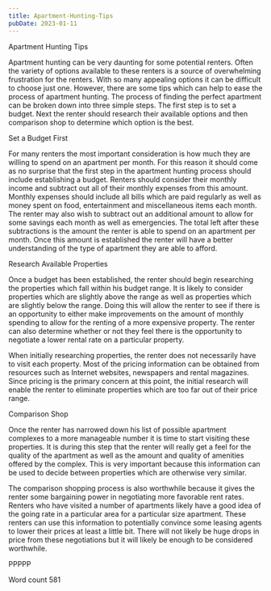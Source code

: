 ```yaml
---
title: Apartment-Hunting-Tips
pubDate: 2023-01-11
---
```


Apartment Hunting Tips

Apartment hunting can be very daunting for some potential renters. Often the variety of options available to these renters is a source of overwhelming frustration for the renters. With so many appealing options it can be difficult to choose just one. However, there are some tips which can help to ease the process of apartment hunting. The process of finding the perfect apartment can be broken down into three simple steps. The first step is to set a budget. Next the renter should research their available options and then comparison shop to determine which option is the best. 

Set a Budget First

For many renters the most important consideration is how much they are willing to spend on an apartment per month. For this reason it should come as no surprise that the first step in the apartment hunting process should include establishing a budget. Renters should consider their monthly income and subtract out all of their monthly expenses from this amount. Monthly expenses should include all bills which are paid regularly as well as money spent on food, entertainment and miscellaneous items each month. The renter may also wish to subtract out an additional amount to allow for some savings each month as well as emergencies. The total left after these subtractions is the amount the renter is able to spend on an apartment per month. Once this amount is established the renter will have a better understanding of the type of apartment they are able to afford. 

Research Available Properties

Once a budget has been established, the renter should begin researching the properties which fall within his budget range. It is likely to consider properties which are slightly above the range as well as properties which are slightly below the range. Doing this will allow the renter to see if there is an opportunity to either make improvements on the amount of monthly spending to allow for the renting of a more expensive property. The renter can also determine whether or not they feel there is the opportunity to negotiate a lower rental rate on a particular property. 

When initially researching properties, the renter does not necessarily have to visit each property. Most of the pricing information can be obtained from resources such as Internet websites, newspapers and rental magazines. Since pricing is the primary concern at this point, the initial research will enable the renter to eliminate properties which are too far out of their price range.

Comparison Shop

Once the renter has narrowed down his list of possible apartment complexes to a more manageable number it is time to start visiting these properties. It is during this step that the renter will really get a feel for the quality of the apartment as well as the amount and quality of amenities offered by the complex. This is very important because this information can be used to decide between properties which are otherwise very similar.

The comparison shopping process is also worthwhile because it gives the renter some bargaining power in negotiating more favorable rent rates. Renters who have visited a number of apartments likely have a good idea of the going rate in a particular area for a particular size apartment. These renters can use this information to potentially convince some leasing agents to lower their prices at least a little bit. There will not likely be huge drops in price from these negotiations but it will likely be enough to be considered worthwhile. 

PPPPP

Word count 581